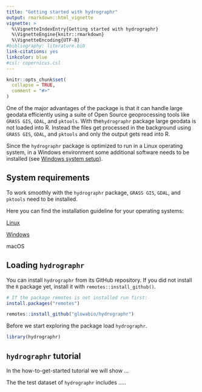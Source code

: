 ```yaml
---
title: "Getting started with hydrographr"
output: rmarkdown::html_vignette
vignette: >
  %\VignetteIndexEntry{Getting started with hydrographr}
  %\VignetteEngine{knitr::rmarkdown}
  %\VignetteEncoding{UTF-8}
#bibliography: literature.bib
link-citations: yes
linkcolor: blue
#csl: copernicus.csl
---
```


```r
knitr::opts_chunk$set(
  collapse = TRUE,
  comment = "#>"
)
```

One of the major advantages of the package is that it can handle large geodata efficiently using a suite of Open Source geoprocessing tools like  `GRASS GIS`, `GDAL`, and `pktools`. With the`hydrographr` package large geodata is not loaded into R. Instead the files get processed in the background using `GRASS GIS`, `GDAL`, and `pktools` and only the output gets read into R. 

<!--Processing of large files often makes server inevitable and on servers Linux is the most common operating system. Therefore, `hydrographr` is optimized for Linux operating systems. However, we also implemented a way to use it within Rstudio on Windows. --> 

Since the `hydrographr` package is optimized to run in a Linux operating system, in a Windows environment some additional software needs to be installed (see [Windows system setup](https://glowabio.github.io/hydrographr/articles/windows_system_setup.html)).

## System requirements

To work smoothly with the `hydrographr` package, `GRASS GIS`, `GDAL`, and `pktools` need to be installed. 

Here you can find the installation guideline for your operating systems:

[Linux](https://glowabio.github.io/hydrographr/articles/linux_system_setup.html)

[Windows](https://glowabio.github.io/hydrographr/articles/windows_system_setup.html)

macOS

## Loading `hydrographr`

You can install `hydrographr` from its GitHub repository. If you did not install the `R` package yet, install it with `remotes::install_github()`.

```r
# If the package remotes is not installed run first:
install.packages("remotes")

remotes::install_github("glowabio/hydrographr")
```

Before we start exploring the package load `hydrographr`.

```r
library(hydrographr)
```


## `hydrographr` tutorial

In the how-to-get-started tutorial we will show ...

The the test dataset of `hydrographr` includes .....
